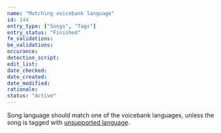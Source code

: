 ```yaml
---
name: "Matching voicebank language"
id: 144
entry_type: ["Songs", "Tags"]
entry_status: "Finished"
fe_validations:
be_validations:
occurance:
detection_script:
edit_list:
date_checked:
date_created:
date_modified:
rationale:
status: "Active"
---
```

Song language should match one of the voicebank languages, unless the song is tagged with [unsupported language](https://vocadb.net/T/7059).